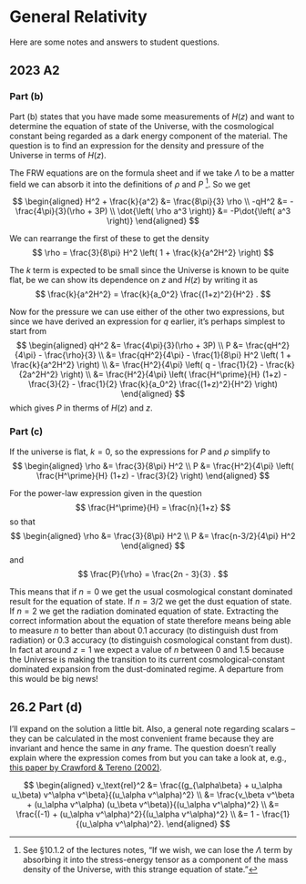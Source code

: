 # General Relativity

Here are some notes and answers to student questions.

## 2023 A2

### Part (b)

Part (b) states that you have made some measurements of $H(z)$ and want to determine the equation of state of the Universe, with the cosmological constant being regarded as a dark energy component of the material. The question is to find an expression for the density and pressure of the Universe in terms of $H(z)$.

The FRW equations are on the formula sheet and if we take $\Lambda$ to be a matter field we can absorb it into the definitions of $\rho$ and $P$ [^1]. So we get

[^1]: See §10.1.2 of the lectures notes, "If we wish, we can lose the $\Lambda$ term by absorbing it into the stress-energy tensor as a component of the mass density of the Universe, with this strange equation of state."

$$
\begin{aligned}
H^2 + \frac{k}{a^2} &= \frac{8\pi}{3} \rho \\
-qH^2 &= -\frac{4\pi}{3}(\rho + 3P) \\
\dot{\left( \rho a^3 \right)} &= -P\dot{\left( a^3 \right)}
\end{aligned}
$$

We can rearrange the first of these to get the density
$$
\rho = \frac{3}{8\pi} H^2 \left( 1 + \frac{k}{a^2H^2} \right)
$$

The $k$ term is expected to be small since the Universe is known to be quite flat, be we can show its dependence on $z$ and $H(z)$ by writing it as
$$
\frac{k}{a^2H^2} = \frac{k}{a_0^2} \frac{(1+z)^2}{H^2} .
$$

Now for the pressure we can use either of the other two expressions, but since we have derived an expression for $q$ earlier, it’s perhaps simplest to start from
$$
\begin{aligned}
qH^2 &= \frac{4\pi}{3}(\rho + 3P) \\
P &= \frac{qH^2}{4\pi} - \frac{\rho}{3} \\
&= \frac{qH^2}{4\pi} - \frac{1}{8\pi} H^2 \left( 1 + \frac{k}{a^2H^2} \right) \\
&= \frac{H^2}{4\pi} \left( q - \frac{1}{2} - \frac{k}{2a^2H^2} \right) \\
&= \frac{H^2}{4\pi} \left( \frac{H^\prime}{H} (1+z) - \frac{3}{2} - \frac{1}{2} \frac{k}{a_0^2} \frac{(1+z)^2}{H^2} \right)
\end{aligned}
$$
which gives $P$ in therms of  $H(z)$ and $z$.

### Part (c)

If the universe is flat, $k = 0$, so the expressions for $P$ and $\rho$ simplify to
$$
\begin{aligned}
\rho &= \frac{3}{8\pi} H^2 \\
P &= \frac{H^2}{4\pi} \left( \frac{H^\prime}{H} (1+z) - \frac{3}{2} \right)
\end{aligned}
$$

For the power-law expression given in the question
$$
\frac{H^\prime}{H} = \frac{n}{1+z}
$$
<!--  -->
so that
$$
\begin{aligned}
\rho &= \frac{3}{8\pi} H^2 \\
P &= \frac{n-3/2}{4\pi} H^2
\end{aligned}
$$
and
$$
\frac{P}{\rho} = \frac{2n - 3}{3} .
$$

This means that if $n = 0$ we get the usual cosmological constant dominated result for the equation of state. If $n = 3/2$ we get the dust equation of state. If $n = 2$ we get the radiation dominated equation of state. Extracting the correct information about the equation of state therefore means being able to measure $n$ to better than about 0.1 accuracy (to distinguish dust from radiation) or 0.3 accuracy (to distinguish cosmological constant from dust). In fact at around $z = 1$ we expect a value of $n$ between 0 and 1.5 because the Universe is making the transition to its current cosmological-constant dominated expansion from the dust-dominated regime. A departure from this would be big news!

## 26.2 Part (d)

I'll expand on the solution a little bit. Also, a general note regarding scalars -- they can be calculated in the most convenient frame because they are invariant and hence the same in _any_ frame. The question doesn't really explain where the expression comes from but you can take a look at, e.g., [this paper by Crawford & Tereno (2002)](https://link.springer.com/article/10.1023/A:1021131401034).

$$
\begin{aligned}
v_\text{rel}^2 &= \frac{(g_{\alpha\beta} + u_\alpha u_\beta) v^\alpha v^\beta}{(u_\alpha v^\alpha)^2} \\
&= \frac{v_\beta v^\beta + (u_\alpha v^\alpha) (u_\beta v^\beta)}{(u_\alpha v^\alpha)^2} \\
&= \frac{(-1) + (u_\alpha v^\alpha)^2}{(u_\alpha v^\alpha)^2} \\
&= 1 - \frac{1}{(u_\alpha v^\alpha)^2}.
\end{aligned}
$$
